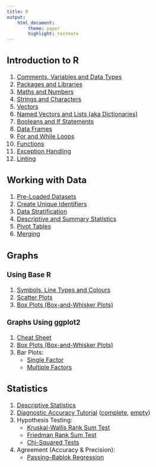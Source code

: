 ```yaml
---
title: R
output:
    html_document:
        theme: paper
        highlight: textmate
---
```

<font size="3">

## Introduction to R
1. [Comments, Variables and Data Types](R/intro/data_types.html)
2. [Packages and Libraries](R/intro/packages.html)
3. [Maths and Numbers](R/intro/maths.html)
4. [Strings and Characters](R/intro/strings.html)
5. [Vectors](R/intro/vectors.html)
6. [Named Vectors and Lists (aka Dictionaries)](R/intro/named_vectors_lists.html)
7. [Booleans and If Statements](R/intro/booleans.html)
8. [Data Frames](R/intro/data_frames.html)
9. [For and While Loops](R/intro/loops.html)
10. [Functions](R/intro/functions.html)
11. [Exception Handling](R/intro/exceptions.html)
12. [Linting](R/intro/linting.html)

## Working with Data
1. [Pre-Loaded Datasets](R/data/pre_loaded_datasets.html)
2. [Create Unique Identifiers](R/data/create_unique_identifiers.html)
3. [Data Stratification](R/data/stratification.html)
4. [Descriptive and Summary Statistics](R/data/descriptive_summary_statistics.html)
5. [Pivot Tables](R/data/pivot_tables.html)
6. [Merging](R/data/merging.html)

## Graphs

### Using Base R
1. [Symbols, Line Types and Colours](R/graphs/base/symbols_linetypes_colours.html)
2. [Scatter Plots](R/graphs/base/scatterplots.html)
3. [Box Plots (Box-and-Whisker Plots)](R/graphs/base/boxplots.html)

### Graphs Using ggplot2
1. [Cheat Sheet](R/graphs/ggplot2/cheat_sheet.html)
2. [Box Plots (Box-and-Whisker Plots)](R/graphs/ggplot2/boxplots.html)
3. Bar Plots:
    - [Single Factor](R/graphs/ggplot2/barplots_single_factor.html)
    - [Multiple Factors](R/graphs/ggplot2/barplots_multiple_factors.html)

## Statistics
1. [Descriptive Statistics](R/statistics/descriptive_statistics.html)
2. [Diagnostic Accuracy Tutorial](R/statistics/tutorial.html) ([complete](R/statistics/tutorial_completescript.R), [empty](R/statistics/tutorial_emptyscript.R))
3. Hypothesis Testing:
    - [Kruskal-Wallis Rank Sum Test](R/statistics/hypothesis_testing/kruskal_wallis.html)
    - [Friedman Rank Sum Test](R/statistics/hypothesis_testing/friedman.html)
    - [Chi-Squared Tests](R/statistics/hypothesis_testing/chi_squared.html)
4. Agreement (Accuracy & Precision):
    - [Passing–Bablok Regression](R/statistics/agreement/passing_bablok.html)

</font>
